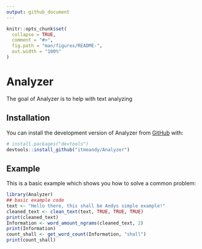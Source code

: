 ```yaml
---
output: github_document
---
```


<!-- README.md is generated from README.Rmd. Please edit that file -->

```r
knitr::opts_chunk$set(
  collapse = TRUE,
  comment = "#>",
  fig.path = "man/figures/README-",
  out.width = "100%"
)
```

# Analyzer

<!-- badges: start -->
<!-- badges: end -->

The goal of Analyzer is to help with text analyzing

## Installation

You can install the development version of Analyzer from [GitHub](https://github.com/itmeandy/Analyzer) with:

``` r
# install.packages("devtools")
devtools::install_github("itmeandy/Analyzer")
```

## Example

This is a basic example which shows you how to solve a common problem:

```r
library(Analyzer)
## basic example code
text <- "Hello there, this shall be Andys simple example!"
cleaned_text <- clean_text(text, TRUE, TRUE, TRUE)
print(cleaned_text)
Information <- word_amount_ngrams(cleaned_text, 2)
print(Information)
count_shall <- get_word_count(Information, "shall")
print(count_shall)
```

